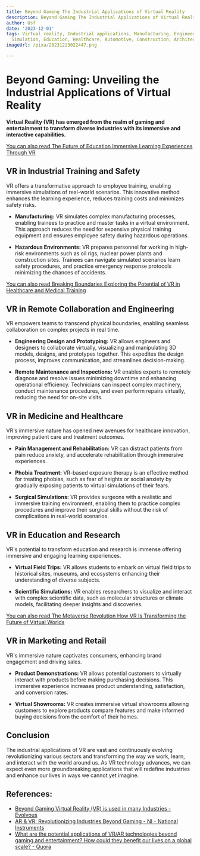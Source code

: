 ```yaml
---
title: Beyond Gaming The Industrial Applications of Virtual Reality
description: Beyond Gaming The Industrial Applications of Virtual Reality
author: Usf
date: '2023-12-01'
tags: Virtual reality, Industrial applications, Manufacturing, Engineering, Training,
  Simulation, Education, Healthcare, Automotive, Construction, Architecture
imageUrl: /pixa/20231223022447.png

---
```

# Beyond  Gaming: Unveiling the  Industrial Applications  of Virtual  Reality

**Virtual Reality (VR) has emerged from  the realm of gaming and entertainment to transform  diverse industries with its immersive and interactive capabilities.**

[You  can also read The Future of Education Immersive Learning Experiences Through VR](The%20Future%20of%20Education%20Immersive%20Learning%20Experiences%20Through%20VR)


## VR in Industrial Training  and Safety

VR offers a transformative  approach  to employee training, enabling immersive simulations of real-world scenarios. This innovative method enhances the learning experience, reduces training costs and  minimizes safety risks.

- **Manufacturing:** VR simulates  complex manufacturing processes,  enabling trainees to practice and master tasks  in a virtual environment. This approach reduces the need for expensive physical training equipment and ensures employee safety during hazardous operations.

- **Hazardous Environments:** VR prepares personnel for working in high-risk environments such as oil rigs, nuclear power plants and construction sites. Trainees can navigate simulated  scenarios learn safety procedures, and practice emergency response protocols minimizing the  chances of accidents.

[You can also read Breaking Boundaries Exploring the Potential of VR in Healthcare and  Medical Training](Breaking%20Boundaries%20Exploring%20the%20Potential%20of%20VR%20in%20Healthcare%20and%20Medical%20Training)


## VR in Remote Collaboration and Engineering

VR  empowers teams to transcend physical boundaries, enabling seamless collaboration  on complex projects in real time.

- **Engineering  Design and Prototyping:** VR allows  engineers  and designers to  collaborate virtually, visualizing and manipulating 3D models, designs, and prototypes together. This expedites  the design process, improves communication, and streamlines  decision-making.

- **Remote Maintenance and Inspections:** VR enables experts to remotely diagnose and resolve issues minimizing downtime and enhancing operational  efficiency. Technicians can inspect complex machinery, conduct maintenance procedures, and even perform repairs virtually, reducing the need for on-site visits.

## VR in Medicine and Healthcare

VR's immersive nature has opened new avenues for healthcare innovation, improving patient care and treatment outcomes.

- **Pain Management and Rehabilitation:** VR can distract  patients from pain reduce anxiety, and accelerate rehabilitation through immersive experiences.

- **Phobia Treatment:** VR-based exposure therapy is  an effective method for  treating phobias, such as fear of  heights  or social anxiety by gradually exposing patients to virtual simulations of their  fears.

- **Surgical Simulations:** VR provides surgeons with a  realistic and immersive  training environment, enabling them to practice complex procedures and improve their surgical skills without the risk of  complications  in real-world  scenarios.

##  VR in  Education and Research

VR's potential to transform education and research is immense offering immersive and engaging learning experiences.

- **Virtual Field Trips:** VR allows students to embark on virtual field trips to historical sites, museums, and ecosystems enhancing their understanding of diverse subjects.

- **Scientific Simulations:**  VR enables researchers to  visualize and interact with complex scientific data, such as molecular structures or climate models, facilitating deeper insights and discoveries.

[You can also read The Metaverse Revolution How VR Is Transforming the  Future of  Virtual Worlds](The%20Metaverse%20Revolution%20How%20VR%20Is%20Transforming%20the%20Future%20of%20Virtual%20Worlds)


## VR in  Marketing and Retail

VR's immersive nature captivates  consumers,  enhancing brand engagement and driving sales.

- **Product Demonstrations:** VR allows potential customers to virtually interact with products before making purchasing  decisions. This immersive experience increases product understanding, satisfaction, and conversion rates.

- **Virtual Showrooms:** VR creates  immersive virtual showrooms allowing customers to explore products compare features and make informed buying  decisions from the comfort of their homes.

## Conclusion

The industrial applications of VR are vast  and continuously evolving revolutionizing various sectors and transforming the way we work, learn, and interact with the world around us. As VR technology advances, we can expect even  more  groundbreaking applications that will  redefine industries and enhance our lives in ways  we  cannot yet imagine.

## References:
- [Beyond Gaming Virtual Reality (VR) is used in many Industries - Evolvous](https://evolvous.com/beyond-gaming-vr-is-shaping-the-future-of-healthcare-real-estate-education-and-many-industries/)
- [AR & VR: Revolutionizing Industries Beyond Gaming - NI - National Instruments](https://www.ni.com/en/perspectives/ar-vr-revolutionizing-industries-beyond-gaming.html)
- [What are the potential applications of VR/AR technologies beyond gaming and entertainment? How could they benefit our lives on a global scale? - Quora](https://www.quora.com/What-are-the-potential-applications-of-VR-AR-technologies-beyond-gaming-and-entertainment-How-could-they-benefit-our-lives-on-a-global-scale)
